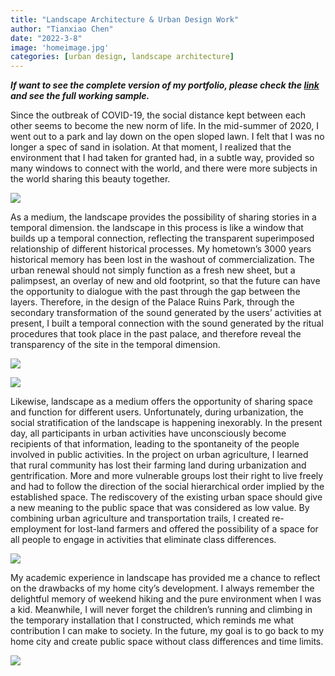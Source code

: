 ```yaml
---
title: "Landscape Architecture & Urban Design Work"
author: "Tianxiao Chen"
date: "2022-3-8"
image: 'homeimage.jpg'
categories: [urban design, landscape architecture]
---
```


***If want to see the complete version of my portfolio, please check the [link](https://issuu.com/tianixao/docs/upenn_mcp_portfolio) and see the full working sample.*** 

Since the outbreak of COVID-19, the social distance kept between each other seems to become the new norm of life. In the mid-summer of 2020, I went out to a park and lay down on the open sloped lawn. I felt that I was no longer a spec of sand in isolation. At that moment, I realized that the environment that I had taken for granted had, in a subtle way, provided so many windows to connect with the world, and there were more subjects in the world sharing this beauty together.

![](UPENNMLA_%E9%A1%B5%E9%9D%A2_08.jpg)

As a medium, the landscape provides the possibility of sharing stories in a temporal dimension. the landscape in this process is like a window that builds up a temporal connection, reflecting the transparent superimposed relationship of different historical processes. My hometown’s 3000 years historical memory has been lost in the washout of commercialization. The urban renewal should not simply function as a fresh new sheet, but a palimpsest, an overlay of new and old footprint, so that the future can have the opportunity to dialogue with the past through the gap between the layers. Therefore, in the design of the Palace Ruins Park, through the secondary transformation of the sound generated by the users’ activities at present, I built a temporal connection with the sound generated by the ritual procedures that took place in the past palace, and therefore reveal the transparency of the site in the temporal dimension.

![](UPENNMLA_%E9%A1%B5%E9%9D%A2_11.jpg)

![](UPENNMLA_%E9%A1%B5%E9%9D%A2_12.jpg)

Likewise, landscape as a medium offers the opportunity of sharing space and function for different users. Unfortunately, during urbanization, the social stratification of the landscape is happening inexorably. In the present day, all participants in urban activities have unconsciously become recipients of that information, leading to the spontaneity of the people involved in public activities. In the project on urban agriculture, I learned that rural community has lost their farming land during urbanization and gentrification. More and more vulnerable groups lost their right to live freely and had to follow the direction of the social hierarchical order implied by the established space. The rediscovery of the existing urban space should give a new meaning to the public space that was considered as low value. By combining urban agriculture and transportation trails, I created re-employment for lost-land farmers and offered the possibility of a space for all people to engage in activities that eliminate class differences.

![](UPENNMLA_%E9%A1%B5%E9%9D%A2_19.jpg)

My academic experience in landscape has provided me a chance to reflect on the drawbacks of my home city’s development. I always remember the delightful memory of weekend hiking and the pure environment when I was a kid. Meanwhile, I will never forget the children’s running and climbing in the temporary installation that I constructed, which reminds me what contribution I can make to society. In the future, my goal is to go back to my home city and create public space without class differences and time limits.

![](UPENNMLA_%E9%A1%B5%E9%9D%A2_26.jpg)
